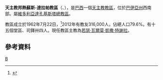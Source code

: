 {{Infobox Roman Catholic diocese
|name=邦熱蘇斯-達拉帕
|jurisdiction=教區
|latin = Dioecesis Spelaeopolitana a Bono Iesu
|image =
|caption =
|location = [[巴西|巴西]]
|territory = [[巴伊亞州|巴伊亞州]]西南部
|population =316,000
|rite = [[罗马礼|罗马礼]]
|patron = 
|province = 維多利亞達孔基斯塔
|established = 1962年
|cathedral =  [[善耶穌主教座堂_(邦熱蘇斯-達拉帕)|善耶穌主教座堂]] 
|co-cathedral =
|leadership = 主教
|website =
|patriarch= 
|metropolitan = 
|ordinary = 若瑟·瓦爾莫·凱撒·特謝拉
|coadjutor archbishop =
|coadjutor bishop =
|auxiliary =
|emeritus =
}}
'''天主教邦熱蘇斯-達拉帕教區'''（{{lang-la|Dioecesis Spelaeopolitana a Bono Iesu}}、{{lang-pt|Diocese de Bom Jesus da Lapa}}），是[[巴西|巴西]]一個[[天主教|天主教]][[教區|教區]]，位於[[巴伊亞州|巴伊亞州]]西南部。屬[[天主教維多利亞達孔基斯塔總教區|維多利亞達孔基斯塔總教區]]。

教區成立於1962年7月22日，<ref>{{cite journal
|journal=[[宗座公報|宗座公報]]
|publisher=梵蒂岡出版社
|date=1963年
|volume=55
|title=''Christi Ecclesia''
|page=823
|url=http://www.vatican.va/archive/aas/documents/AAS%2055%20%5B1963%5D%20-%20ocr.pdf
|access-date=2013-11-30
|archive-date=2010-03-27
|archive-url=https://web.archive.org/web/20100327072014/http://www.vatican.va/archive/aas/documents/AAS%2055%20%5B1963%5D%20-%20ocr.pdf
|dead-url=no
}}</ref>2012年有教友316,000人，佔總人口79.6%。有十五個堂區、司鐸卅四人。現任教區主教為[[若瑟·瓦爾莫·凱撒·特謝拉|若瑟·瓦爾莫·凱撒·特謝拉]]。

==參考資料==
{{reflist}}
[[Category:巴西天主教教區|B]]